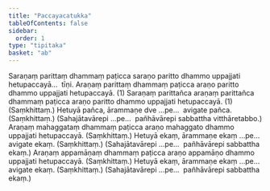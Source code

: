 ```yaml
---
title: "Paccayacatukka"
tableOfContents: false
sidebar:
  order: 1
type: "tipitaka"
basket: "ab"
---
```



<DynamicBreadcrumb />

<Division number="42">

<Paragraph number="2685">
Saraṇaṃ parittaṃ dhammaṃ paṭicca saraṇo paritto dhammo uppajjati hetupaccayā…  tīṇi.
</Paragraph>

<Paragraph number="2686">
Araṇaṃ parittaṃ dhammaṃ paṭicca araṇo paritto dhammo uppajjati hetupaccayā. (1)
</Paragraph>

<Paragraph number="2687">
Saraṇaṃ parittañca araṇaṃ parittañca dhammaṃ paṭicca araṇo paritto dhammo uppajjati hetupaccayā. (1) (Saṃkhittaṃ.)
</Paragraph>

<Paragraph number="2688">
Hetuyā pañca, ārammaṇe dve …pe…  avigate pañca. (Saṃkhittaṃ.) (Sahajātavārepi …pe…  pañhāvārepi sabbattha vitthāretabbo.)
</Paragraph>

</Division>
<Division number="43">

<Paragraph number="2689">
Araṇaṃ mahaggataṃ dhammaṃ paṭicca araṇo mahaggato dhammo uppajjati hetupaccayā. (Saṃkhittaṃ.)
</Paragraph>

<Paragraph number="2690">
Hetuyā ekaṃ, ārammaṇe ekaṃ …pe…  avigate ekaṃ. (Saṃkhittaṃ.) (Sahajātavārepi …pe…  pañhāvārepi sabbattha ekaṃ.)
</Paragraph>

</Division>
<Division number="44">

<Paragraph number="2691">
Araṇaṃ appamāṇaṃ dhammaṃ paṭicca araṇo appamāṇo dhammo uppajjati hetupaccayā. (Saṃkhittaṃ.)
</Paragraph>

<Paragraph number="2692">
Hetuyā ekaṃ, ārammaṇe ekaṃ …pe…  avigate ekaṃ. (Saṃkhittaṃ.)
</Paragraph>

<Paragraph number="2693">
(Sahajātavārepi …pe…  pañhāvārepi sabbattha ekaṃ.)
</Paragraph>
</Division>
